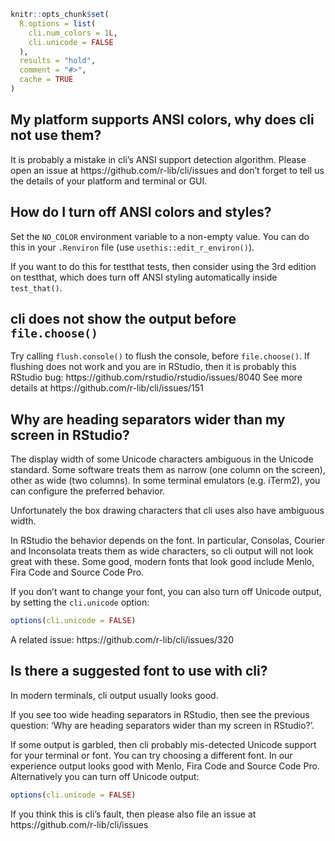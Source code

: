 
```r
knitr::opts_chunk$set(
  R.options = list(
    cli.num_colors = 1L,
    cli.unicode = FALSE
  ),
  results = "hold",
  comment = "#>",
  cache = TRUE
)
```

## My platform supports ANSI colors, why does cli not use them?

It is probably a mistake in cli's ANSI support detection algorithm.
Please open an issue at https://github.com/r-lib/cli/issues and don't forget to tell us the details of your platform and terminal or GUI.

## How do I turn off ANSI colors and styles?

Set the `NO_COLOR` environment variable to a non-empty value.
You can do this in your `.Renviron` file (use `usethis::edit_r_environ()`).

If you want to do this for testthat tests, then consider using the 3rd edition on testthat, which does turn off ANSI styling automatically inside `test_that()`.

## cli does not show the output before `file.choose()`

Try calling `flush.console()` to flush the console, before `file.choose()`.
If flushing does not work and you are in RStudio, then it is probably this RStudio bug: https://github.com/rstudio/rstudio/issues/8040
See more details at https://github.com/r-lib/cli/issues/151

## Why are heading separators wider than my screen in RStudio?

The display width of some Unicode characters ambiguous in the Unicode standard.
Some software treats them as narrow (one column on the screen), other as wide (two columns).
In some terminal emulators (e.g. iTerm2), you can configure the preferred behavior.

Unfortunately the box drawing characters that cli uses also have ambiguous width.

In RStudio the behavior depends on the font.
In particular, Consolas, Courier and Inconsolata treats them as wide characters, so cli output will not look great with these.
Some good, modern fonts that look good include Menlo, Fira Code and Source Code Pro.

If you don't want to change your font, you can also turn off Unicode output, by setting the `cli.unicode` option:
```r
options(cli.unicode = FALSE)
```

A related issue: https://github.com/r-lib/cli/issues/320

## Is there a suggested font to use with cli?

In modern terminals, cli output usually looks good.

If you see too wide heading separators in RStudio, then see the previous question: 'Why are heading separators wider than my screen in RStudio?'.

If some output is garbled, then cli probably mis-detected Unicode support for your terminal or font.
You can try choosing a different font.
In our experience output looks good with Menlo, Fira Code and Source Code Pro.
Alternatively you can turn off Unicode output:
```r
options(cli.unicode = FALSE)
```
If you think this is cli's fault, then please also file an issue at https://github.com/r-lib/cli/issues
